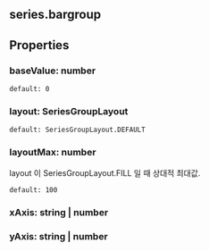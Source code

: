 ## series.bargroup

## Properties

### baseValue: number
`default: 0`  

### layout: SeriesGroupLayout
`default: SeriesGroupLayout.DEFAULT`  

### layoutMax: number
layout 이  SeriesGroupLayout.FILL 일 때 상대적 최대값.

  
`default: 100`  

### xAxis: string | number

### yAxis: string | number
